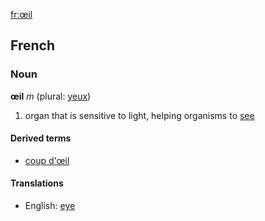[[fr:œil]]
==French==

=== Noun ===
'''œil''' ''m'' (plural: [[yeux]])

# organ that is sensitive to light, helping organisms to [[see]]

====Derived terms====
*[[coup d'œil]]

==== Translations ====
*English: [[eye]]